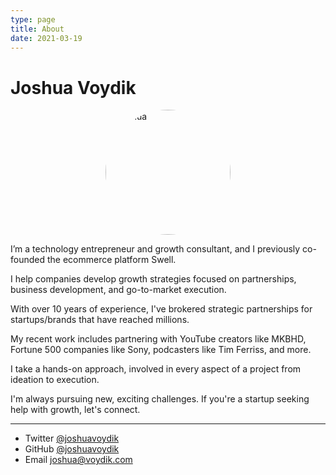 ```yaml
---
type: page
title: About
date: 2021-03-19
---
```


# Joshua Voydik

<!-- Add your oval/circle image here -->
<div style="display: flex; justify-content: center;">
  <div style="border-radius: 50%; overflow: hidden; width: 200px; height: 200px;">
    <img src="/images/joshua.jpg" alt="Joshua" style="width: 100%; height: 100%;">
  </div>
</div>

I’m a technology entrepreneur and growth consultant, and I previously co-founded the ecommerce platform Swell.

I help companies develop growth strategies focused on partnerships, business development, and go-to-market execution.

With over 10 years of experience, I've brokered strategic partnerships for startups/brands that have reached millions. 

My recent work includes partnering with YouTube creators like MKBHD, Fortune 500 companies like Sony, podcasters like Tim Ferriss, and more. 

I take a hands-on approach, involved in every aspect of a project from ideation to execution.

I'm always pursuing new, exciting challenges. If you're a startup seeking help with growth, let's connect. 

---

- Twitter [@joshuavoydik](https://twitter.com/joshuavoydik)
- GitHub [@joshuavoydik](https://github.com/joshuavoydik)
- Email joshua@voydik.com 